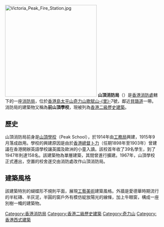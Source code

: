 {{unreferenced|time=2014-08-26T03:23:38+00:00}}
{{coord|22|15|55|N|114|09|08|E|type:landmark|display=title}}
[[File:Victoria_Peak_Fire_Station.jpg|300px]]
'''山頂消防局'''（{{lang-en|Victoria Peak Fire Station}}）是[[香港消防處|香港消防處]]轄下的一座[[消防局|消防局]]，位於[[香港島|香港島]][[太平山_(香港)|太平山]][[奇力山|奇力山]][[歌賦山里|歌賦山-{里}-]]7號，鄰近[[貝璐道|貝璐道]]一帶。消防局的建築物又稱為'''前山頂學校'''，現被列為[[香港二級歷史建築|香港二級歷史建築]]。

==歷史==
山頂消防局前身是[[山頂學校|山頂學校]]（Peak School），於1914年由[[工務局|工務局]]興建，1915年9月落成啟用。學校的興建原因是由於[[香港總督|香港總督]][[卜力|卜力]]（任期1898年至1903年）曾建議在香港開辦英語學校讓英國及歐洲的小童入讀。該校首年收了39名學生，到了1947年則達158名。該建築物為單層建築，其間曾進行擴建。1967年，山頂學校正式遷出，空置的校舍遂交由消防處改作山頂消防局。

==建築風格==
該建築特別的蝴蝶形不規則平面，展現[[工藝美術運動|工藝美術]]建築風格。外牆是愛德華時期流行的半紅磚、半灰泥，半圓的窗戶外有模仿綻放陽光的線條，加上牛眼窗，構成一座別樹一幟的建築物。

{{香港二級歷史建築}}
{{HK-buil-stub}}

[[Category:香港消防局|Category:香港消防局]]
[[Category:香港二級歷史建築|Category:香港二級歷史建築]]
[[Category:奇力山|Category:奇力山]]
[[Category:香港西式建築|Category:香港西式建築]]